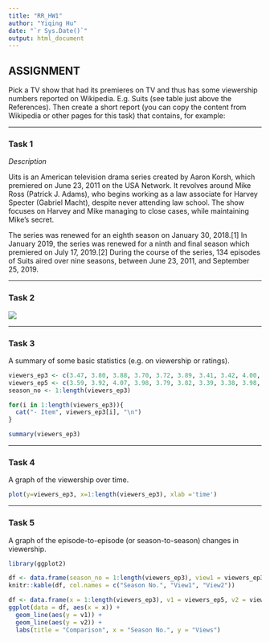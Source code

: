 ```yaml
---
title: "RR_HW1"
author: "Yiqing Hu"
date: "`r Sys.Date()`"
output: html_document
---
```

## ASSIGNMENT
Pick a TV show that had its premieres on TV and thus has some viewership numbers reported on Wikipedia. E.g. Suits (see table just above the References). Then create a short report (you can copy the content from Wikipedia or other pages for this task) that contains, for example:

---

### Task 1

*Description*

Uits is an American television drama series created by Aaron Korsh, which premiered on June 23, 2011 on the USA Network. It revolves around Mike Ross (Patrick J. Adams), who begins working as a law associate for Harvey Specter (Gabriel Macht), despite never attending law school. The show focuses on Harvey and Mike managing to close cases, while maintaining Mike's secret.

The series was renewed for an eighth season on January 30, 2018.[1] In January 2019, the series was renewed for a ninth and final season which premiered on July 17, 2019.[2] During the course of the series, 134 episodes of Suits aired over nine seasons, between June 23, 2011, and September 25, 2019.

---

### Task 2

![](/Users/huyiqing/PycharmProjects/UW_lab/RRcourse2023/Quarto and MD 1/HomeWork/Suits_Logo.png)
<br>

---

### Task 3
A summary of some basic statistics (e.g. on viewership or ratings).
<br>

```r
viewers_ep3 <- c(3.47, 3.80, 3.88, 3.70, 3.72, 3.89, 3.41, 3.42, 4.00, 4.48, 3.57, 3.75, 3.36, 3.07, 2.90, 3.20)
viewers_ep5 <- c(3.59, 3.92, 4.07, 3.98, 3.79, 3.82, 3.39, 3.38, 3.98, 4.39, 3.74, 3.85, 3.43, 3.15, 3.02, 3.14)
season_no <- 1:length(viewers_ep3)

for(i in 1:length(viewers_ep3)){
  cat("- Item", viewers_ep3[i], "\n")
}

```

```r
summary(viewers_ep3)
```

---

### Task 4
A graph of the viewership over time.

```r
plot(y=viewers_ep3, x=1:length(viewers_ep3), xlab ='time')
```

---

### Task 5
A graph of the episode-to-episode (or season-to-season) changes in viewership.

```r
library(ggplot2)

df <- data.frame(season_no = 1:length(viewers_ep3), view1 = viewers_ep3, view2 = viewers_ep5)
knitr::kable(df, col.names = c("Season No.", "View1", "View2"))

df <- data.frame(x = 1:length(viewers_ep3), v1 = viewers_ep5, v2 = viewers_ep3)
ggplot(data = df, aes(x = x)) +
  geom_line(aes(y = v1)) +
  geom_line(aes(y = v2)) +
  labs(title = "Comparison", x = "Season No.", y = "Views")
```











